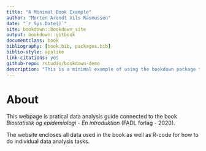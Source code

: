 ```yaml
--- 
title: "A Minimal Book Example"
author: "Morten Arendt Vils Rasmussen"
date: "`r Sys.Date()`"
site: bookdown::bookdown_site
output: bookdown::gitbook
documentclass: book
bibliography: [book.bib, packages.bib]
biblio-style: apalike
link-citations: yes
github-repo: rstudio/bookdown-demo
description: "This is a minimal example of using the bookdown package to write a book. The output format for this example is bookdown::gitbook."
---
```


# About

This webpage is pratical data analysis guide connected to the book 
_Biostatistik og epidemiologi - En introduktion_ (FADL forlag - 2020). 

The website encloses all data used in the book as well as R-code for how to do individual data analysis tasks. 

